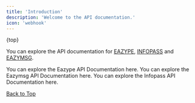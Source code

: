 ---
title: 'Introduction'
description: 'Welcome to the API documentation.'
icon: 'webhook'
---
{top}

You can explore the API documentation for [EAZYPE](https://eazype.com), [INFOPASS](https://infopass.in) and [EAZYMSG](https://eazymsg.com).

<CardGroup cols={2}>
  <Card
    title="Eazype API documentation"
    icon="link"
    color="#9263b6"
    href="eazype-api/introduction"
    arrow={true}
    cta="Click here"
  >
    You can explore the Eazype API Documentation here.
  </Card>
  <Card
    title="Eazymsg API documentation"
    icon="link"
    color="#9263b6"
    href="eazymsg-api/introduction"
    arrow={true}
    cta="Click here"
  >
    You can explore the Eazymsg API Documentation here.
  </Card>
  <Card
  color="#9263b6"
    title="Infopass API documentation"
    icon="link"
    href="infopass-api/introduction"
    arrow={true}
    cta="Click here"
  >
    You can explore the Infopass API Documentation here.
  </Card>
</CardGroup>

 <div style={{
  display: 'flex',
  justifyContent: 'end',
  alignItems: 'right'
 }}>
   
  <a href="#top"> <Icon icon="circle-arrow-up"></Icon> Back to Top</a>
</div>


